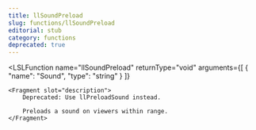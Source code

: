 ```yaml
---
title: llSoundPreload
slug: functions/llSoundPreload
editorial: stub
category: functions
deprecated: true
---
```


<LSLFunction
	name="llSoundPreload"
	returnType="void"
	arguments={[
	{
		"name": "Sound",
		"type": "string"
	}
]}
>
	<Fragment slot="description">
		Deprecated: Use llPreloadSound instead.
		
		Preloads a sound on viewers within range.
	</Fragment>
</LSLFunction>
